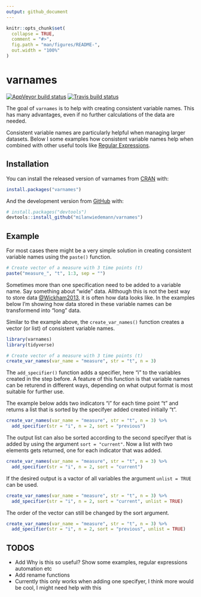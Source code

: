 ```yaml
---
output: github_document
---
```


<!-- README.md is generated from README.Rmd. Please edit that file -->

```r
knitr::opts_chunk$set(
  collapse = TRUE,
  comment = "#>",
  fig.path = "man/figures/README-",
  out.width = "100%"
)
```

# varnames

<!-- badges: start -->
[![AppVeyor build status](https://ci.appveyor.com/api/projects/status/github/milanwiedemann/varnames?branch=master&svg=true)](https://ci.appveyor.com/project/milanwiedemann/varnames)
[![Travis build status](https://travis-ci.com/milanwiedemann/varnames.svg?branch=master)](https://travis-ci.com/milanwiedemann/varnames)
<!-- badges: end -->

The goal of `varnames` is to help with creating consistent variable names.
This has many advantages, even if no further calculations of the data are needed.

Consistent variable names are particularly helpful when managing larger datasets.
Below I some examples how consistent variable names help when combined with other useful tools like [Regular Expressions](https://stringr.tidyverse.org/articles/regular-expressions.html).  

## Installation

You can install the released version of varnames from [CRAN](https://CRAN.R-project.org) with:

``` r
install.packages("varnames")
```

And the development version from [GitHub](https://github.com/) with:

``` r
# install.packages("devtools")
devtools::install_github("milanwiedemann/varnames")
```
## Example

For most cases there might be a very simple solution in creating consistent variable names using the `paste()` function. 

```r
# Create vector of a measure with 3 time points (t)
paste("measure_", "t", 1:3, sep = "")
```
Sometimes more than one specification need to be added to a variable name.
Say something about "wide" data.
Allthough this is not the best way to store data [@Wickham2013](https://www.jstatsoft.org/article/view/v059i10), it is often how data looks like.
In the examples below I'm showing how data stored in these variable names can be transformend into "long" data.

Similar to the example above, the `create_var_names()` function creates a vector (or list) of consistent variable names.

```r
library(varnames)
library(tidyverse)

# Create vector of a measure with 3 time points (t)
create_var_names(var_name = "measure", str = "t", n = 3)
```

The `add_specifier()` function adds a specifier, here "i" to the variables created in the step before.
A feature of this function is that variable names can be returend in different ways, depending on what output format is most suitable for further use.

The example below adds two indicators "i" for each time point "t" and returns a list that is sorted by the specifyer added created initially "t".

```r
create_var_names(var_name = "measure", str = "t", n = 3) %>% 
  add_specifier(str = "i", n = 2, sort = "previous")
```
The output list can also be sorted according to the second specifyer that is added by using the argument `sort = "current"`.
Now a list with two elements gets returned, one for each indicator that was added.

```r
create_var_names(var_name = "measure", str = "t", n = 3) %>% 
  add_specifier(str = "i", n = 2, sort = "current")
```
If the desired output is a vactor of all variables the argument `unlist = TRUE` can be used. 

```r
create_var_names(var_name = "measure", str = "t", n = 3) %>% 
  add_specifier(str = "i", n = 2, sort = "current", unlist = TRUE)
```

The order of the vector can still be changed by the sort argument.

```r
create_var_names(var_name = "measure", str = "t", n = 3) %>% 
  add_specifier(str = "i", n = 2, sort = "previous", unlist = TRUE)
```

## TODOS

- Add Why is this so useful? Show some examples, regular expressions automation etc
- Add rename functions
- Currently this only works when adding one specifyer, I think more would be cool, I might need help with this 
